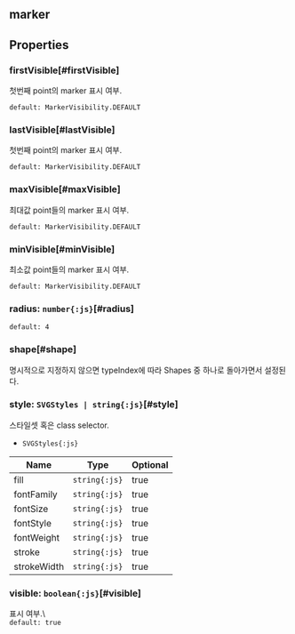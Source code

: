 ## marker

## Properties

### firstVisible[#firstVisible]
첫번째 point의 marker 표시 여부.  


`default: MarkerVisibility.DEFAULT`  

### lastVisible[#lastVisible]
첫번째 point의 marker 표시 여부.  


`default: MarkerVisibility.DEFAULT`  

### maxVisible[#maxVisible]
최대값 point들의 marker 표시 여부.  


`default: MarkerVisibility.DEFAULT`  

### minVisible[#minVisible]
최소값 point들의 marker 표시 여부.  


`default: MarkerVisibility.DEFAULT`  

### radius: `number{:js}`[#radius]
`default: 4`  

### shape[#shape]
명시적으로 지정하지 않으면 typeIndex에 따라 Shapes 중 하나로 돌아가면서 설정된다.  



### style: `SVGStyles | string{:js}`[#style]
스타일셋 혹은 class selector.  
- `SVGStyles{:js}` 

| Name | Type | Optional |  
| ----- | ----- | ----- |  
| fill | `string{:js}` | true |  
| fontFamily | `string{:js}` | true |  
| fontSize | `string{:js}` | true |  
| fontStyle | `string{:js}` | true |  
| fontWeight | `string{:js}` | true |  
| stroke | `string{:js}` | true |  
| strokeWidth | `string{:js}` | true |
### visible: `boolean{:js}`[#visible]
표시 여부.\  
`default: true`  
